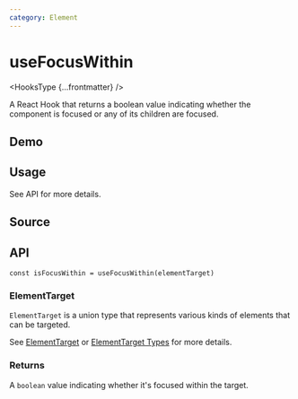 ```yaml
---
category: Element
---
```


# useFocusWithin


<HooksType {...frontmatter} />

A React Hook that returns a boolean value indicating whether the component is focused or any of its children are focused.

## Demo


<App />

## Usage

See API for more details.

## Source


<Source />

## API

```tsx
const isFocusWithin = useFocusWithin(elementTarget)
```

### ElementTarget

`ElementTarget` is a union type that represents various kinds of elements that can be targeted.

See [ElementTarget](/docs/fearetus/element-target) or [ElementTarget Types](/docs/fearetus/element-target#element-target-types) for more details.

### Returns

A `boolean` value indicating whether it's focused within the target.
